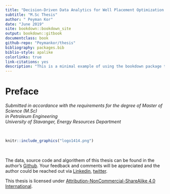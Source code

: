 --- 
title: "Decision-Driven Data Analytics for Well Placement Optimization in Field Development Scenario - Powered by Machine Learning"
subtitle: "M.Sc Thesis"
author: " Peyman Kor"
date: "June 2019"
site: bookdown::bookdown_site
output: bookdown::gitbook
documentclass: book
github-repo: "Peymankor/thesis"
bibliography: packages.bib
biblio-style: apalike
colorlinks: true
link-citations: yes
description: "This is a minimal example of using the bookdown package to write a book. The output format for this example is bookdown::gitbook."
---

# Preface {-}

*Submitted in accordance with the requirements for the degree of Master of Science (M.Sc)*  
*in Petroleum Engineering*  
*University of Stavanger, Energy Resources Department*

<br>

```{r logo, echo=FALSE, fig.align='center', fig.asp=.25, out.width='50%'}
knitr::include_graphics("logo1414.png")
```


<br>

The data, source code and algorithem of this thesis can be found in the author's [Github](https://github.com/Peymankor/thesis). Your feedback and comments will be appreciated and the author could be reached out via [Linkedin](https://www.linkedin.com/in/peyman-kor/), [twitter](https://twitter.com/peyman_kor).


This thesis is licensed under [Attribution-NonCommercial-ShareAlike 4.0 International](https://creativecommons.org/licenses/by-nc-sa/4.0/).



